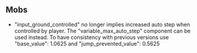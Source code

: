 



## **Mobs**

-   "input\_ground\_controlled" no longer implies increased auto step when controlled by player. The "variable\_max\_auto\_step" component can be used instead. To have consistency with previous versions use "base\_value": 1.0625 and "jump\_prevented\_value": 0.5625


